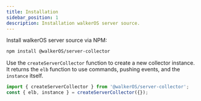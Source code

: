 ```yaml
---
title: Installation
sidebar_position: 1
description: Installation walkerOS server source.
---
```



<PackageLink
  github="packages/server/collector/"
  npm="@walkerOS/server-collector"
/>

Install walkerOS server source via NPM:

```bash
npm install @walkerOS/server-collector
```

Use the `createServerCollector` function to create a new collector instance. It
returns the `elb` function to
use&nbsp;<Link to="/docs/collectors/server/commands">commands</Link>, pushing
events, and the `instance` itself.

```ts
import { createServerCollector } from '@walkerOS/server-collector';
const { elb, instance } = createServerCollector({});
```
